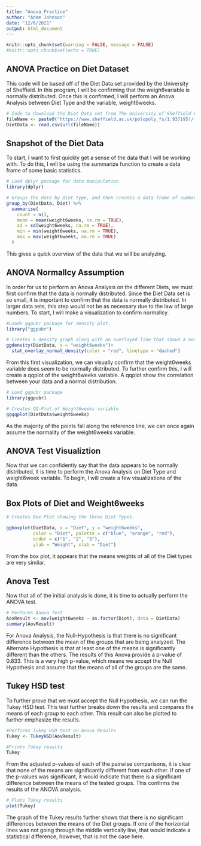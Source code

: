 ```yaml
---
title: "Anova_Practice"
author: "Adam Johnson"
date: "12/6/2021"
output: html_document
---
```


```r
knitr::opts_chunk$set(warning = FALSE, message = FALSE)
#knitr::opts_chunk$set(echo = TRUE)
```

## ANOVA Practice on Diet Dataset

This code will be based off of the Diet Data set provided by the University of Sheffield.  In this program, I will be confirming that the weigh6variable is normally distributed. Once this is confirmed, I will perform an Anova Analysis between Diet Type and the variable, weight6weeks.  

```r
# Code to download the Diet Data set from The University of Sheffield Website. 
fileName <- paste0("https://www.sheffield.ac.uk/polopoly_fs/1.937195!/file/Diet_R.csv")
DietData <- read.csv(url(fileName))

```
## Snapshot of the Diet Data

To start, I want to first quickly get a sense of the data that I will be working with. To do this, I will be using the summarize function to create a data frame of some basic statistics.  

```r
# Load dplyr package for data manipulation
library(dplyr)

# Groups the data by Diet type, and then creates a data frame of summary statistics for each Diet Type.  
group_by(DietData, Diet) %>%
  summarise(
    count = n(),
    mean = mean(weight6weeks, na.rm = TRUE),
    sd = sd(weight6weeks, na.rm = TRUE), 
    min = min(weight6weeks, na.rm = TRUE),
    max = max(weight6weeks, na.rm = TRUE)
  )

```
This gives a quick overview of the data that we will be analyzing.  


## ANOVA Normallcy Assumption 

In order for us to perform an Anova Analysis on the different Diets, we must first confirm that the data is normally distributed.  Since the Diet Data set is so small, it is important to confirm that the data is normally distributed.  In larger data sets, this step would not be as necessary due to the law of large numbers. To start, I will make a visualization to confirm normallcy.    

```r
#Loads ggpubr package for density plot.  
library("ggpubr")

# Creates a density graph along with an overlayed line that shows a normal data distribution.  
ggdensity(DietData, x = "weight6weeks")+
  stat_overlay_normal_density(color = "red", linetype = "dashed")
```

From this first visualization, we can visually confirm that the weight6weeks variable does seem to be normally distributed.  To further confirm this, I will create a qqplot of the weight6weeks variable. A qqplot show the correlation between your data and a normal distribution.  

```r
# Load ggpubr package
library(ggpubr)

# Creates QQ-Plot of Weight6weeks variable
ggqqplot(DietData$weight6weeks)
```


As the majority of the points fall along the reference line, we can once again assume the  normality of the weight6weeks variable.  

## ANOVA Test Visualiztion

Now that we can confidently say that the data appears to be normally distributed, it is time to perform the Anova Analysis on Diet Type and weight6week variable.  To begin, I will create a few visualizations of the data.  

## Box Plots of Diet and Weight6weeks

```r
# Creates Box Plot showing the three Diet Types. 

ggboxplot(DietData, x = "Diet", y = "weight6weeks", 
          color = "Diet", palette = c("blue", "orange", "red"),
          order = c("1", "2", "3"),
          ylab = "Weight", xlab = "Diet")
```


From the box plot, it appears that the means weights of all of the Diet types are very similar.

## Anova Test

Now that all of the initial analysis is done, it is time to actually perform the ANOVA test.  

```r
# Performs Anova Test
AovResult <- aov(weight6weeks ~ as.factor(Diet), data = DietData)
summary(AovResult)
```
For Anova Analysis, the Null-Hypothesis is that there is no significant difference between the mean of the groups that are being analyzed.  The Alternate Hypothesis is that at least one of the means is significantly different than the others.  The results of this Anova provide a p-value of 0.833.  This is a very high p-value, which means we accept the Null Hypothesis and assume that the means of all of the groups are the same.  

## Tukey HSD test

To further prove that we must accept the Null Hypothesis, we can run the Tukey HSD test. This test further breaks down the results and compares the means of each group to each other.  This result can also be plotted to further emphasize the results.  


```r
#Performs Tukey HSD test on Anova Results
Tukey <- TukeyHSD(AovResult)

#Prints Tukey results
Tukey

```

From the adjusted p-values of each of the pairwise comparisons, it is clear that none of the means are significantly different from each other.  If one of the p-values was significant, it would indicate that there is a significant difference between the means of the tested groups. This confirms the results of the ANOVA analysis. 

```r
# Plots Tukey results
plot(Tukey)
```

The graph of the Tukey results further shows that there is no significant differences between the means of the Diet groups.  If one of the horizontal lines was not going through the middle vertically line, that would indicate a statistical difference, however, that is not the case here.  






























